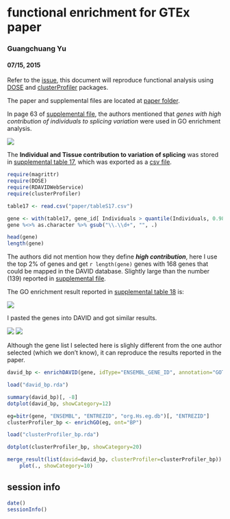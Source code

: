 # functional enrichment for GTEx paper

### Guangchuang Yu
#### 07/15, 2015



Refer to the [issue](https://github.com/GuangchuangYu/DOSE/issues/6), this document will reproduce functional analysis using [DOSE](http://www.bioconductor/packages/DOSE) and [clusterProfiler](http://www.bioconductor.org/packages/clusterProfiler) packages.


The paper and supplemental files are located at [paper folder](paper).

In page 63 of [supplemental file](paper/Mele.SM.pdf), the authors mentioned that *genes with high contribution of individuals to splicing variation* were used in GO enrichment analysis.

![](figures/Screenshot 2015-07-15 20.03.05.png)

The **Individual and Tissue contribution to variation of splicing** was stored in [supplemental table 17](paper/LargeSupplementTABLES_May1st_2015.xlsx), which was exported as a [csv file](tableS17.csv).


```r
require(magrittr)
require(DOSE)
require(RDAVIDWebService)
require(clusterProfiler)

table17 <- read.csv("paper/tableS17.csv")

gene <- with(table17, gene_id[ Individuals > quantile(Individuals, 0.98)])
gene %<>% as.character %>% gsub("\\.\\d+", "", .)

head(gene)
length(gene)
```

The authors did not mention how they define __*high contribution*__, here I use the top 2% of genes and get `r length(gene)` genes with 168 genes that could be mapped in the DAVID database. Slightly large than the number (139) reported in [supplemental file](paper/Mele.SM.pdf).

The GO enrichment result reported in [supplemental table 18](paper/LargeSupplementTABLES_May1st_2015.xlsx) is:

![](figures/Screenshot 2015-07-15 19.49.01.png)


I pasted the genes into DAVID and got similar results.

![](figures/Screenshot 2015-07-15 21.10.11.png)
![](figures/Screenshot 2015-07-15 21.10.28.png)

Although the gene list I selected here is slighly different from the one author selected (which we don't know), it can reproduce the results reported in the paper.



```r
david_bp <- enrichDAVID(gene, idType="ENSEMBL_GENE_ID", annotation="GOTERM_BP_ALL", qvalueCutoff=0.05, david.user="gcyu@connect.hku.hk")
```

```r
load("david_bp.rda")
```

```r
summary(david_bp)[, -8]
dotplot(david_bp, showCategory=12)
```

```r
eg=bitr(gene, "ENSEMBL", "ENTREZID", "org.Hs.eg.db")[, "ENTREZID"]
clusterProfiler_bp <- enrichGO(eg, ont="BP")
```

```r
load("clusterProfiler_bp.rda")
```

```r
dotplot(clusterProfiler_bp, showCategory=20)
```


```r
merge_result(list(david=david_bp, clusterProfiler=clusterProfiler_bp)) %>%
    plot(., showCategory=10)
```


## session info
```r
date()
sessionInfo()
```
